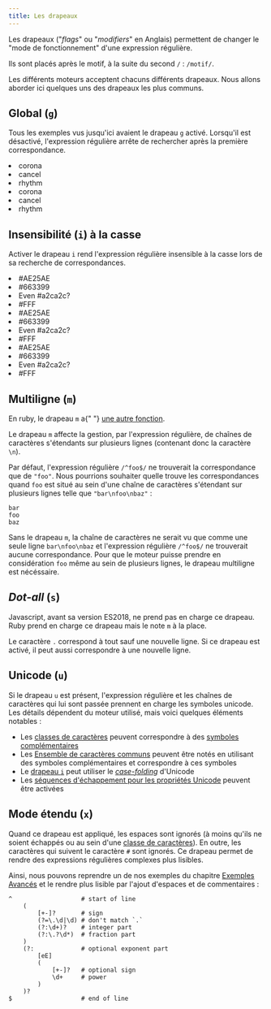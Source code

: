 ```yaml
---
title: Les drapeaux
---
```


Les drapeaux ("_flags_" ou "_modifiers_" en Anglais) permettent de changer le "mode de fonctionnement" d'une expression régulière.

Ils sont placés après le motif, à la suite du second `/` : `/motif/`.

Les différents moteurs acceptent chacuns différents drapeaux. Nous allons aborder ici quelques uns des drapeaux les plus communs.

## Global (`g`)

Tous les exemples vus jusqu'ici avaient le drapeau `g` activé. Lorsqu'il est désactivé, l'expression régulière arrête de rechercher après la première correspondance.

<Example regex={/[aeiou]/g}>
    <li>corona</li>
    <li>cancel</li>
    <li>rhythm</li>
</Example>

<Example regex={/[aeiou]/}>
    <li>corona</li>
    <li>cancel</li>
    <li>rhythm</li>
</Example>

## Insensibilité (`i`) à la casse

Activer le drapeau `i` rend l'expression régulière insensible à la casse lors de sa recherche de correspondances.

<Example regex={/#[0-9A-F]{6}/i}>
    <li>#AE25AE</li>
    <li>#663399</li>
    <li>Even #a2ca2c?</li>
    <li>#FFF</li>
</Example>

<Example regex={/#[0-9A-F]{6}/}>
    <li>#AE25AE</li>
    <li>#663399</li>
    <li>Even #a2ca2c?</li>
    <li>#FFF</li>
</Example>

<Example regex={/#[0-9A-Fa-f]{6}/}>
    <li>#AE25AE</li>
    <li>#663399</li>
    <li>Even #a2ca2c?</li>
    <li>#FFF</li>
</Example>

## Multiligne (`m`)

<Support>
    En ruby, le drapeau <code>m</code> a{" "}
    <a href="#dot-all-s">une autre fonction</a>.
</Support>

Le drapeau `m` affecte la gestion, par l'expression régulière, de chaînes de caractères s'étendants sur plusieurs lignes (contenant donc la caractère `\n`).

Par défaut, l'expression régulière `/^foo$/` ne trouverait la correspondance que de `"foo"`. Nous pourrions souhaiter quelle trouve les correspondances quand `foo` est situé au sein d'une chaîne de caractères s'étendant sur plusieurs lignes telle que `"bar\nfoo\nbaz"` :

```
bar
foo
baz
```

Sans le drapeau `m`, la chaîne de caractères ne serait vu que comme une seule ligne `bar\nfoo\nbaz` et l'expression régulière `/^foo$/` ne trouverait aucune correspondance. Pour que le moteur puisse prendre en considération `foo` même au sein de plusieurs lignes, le drapeau multiligne est nécéssaire.


## _Dot-all_ (`s`)

<Support>
    Javascript, avant sa version ES2018, ne prend pas en charge ce drapeau.
    Ruby prend en charge ce drapeau mais le note <code>m</code> à la place.
</Support>

Le caractère `.` correspond à tout sauf une nouvelle ligne. Si ce drapeau est activé, il peut aussi correspondre à une nouvelle ligne.

## Unicode (`u`)

Si le drapeau `u` est présent, l'expression régulière et les chaînes de caractères qui lui sont passée prennent en charge les symboles unicode. Les détails dépendent du moteur utilisé, mais voici quelques éléments notables :

-   Les [classes de caractères](character-classes) peuvent correspondre à des [symboles complémentaires](https://mathiasbynens.be/notes/javascript-unicode#unicode-basics)
-   Les [Ensemble de caractères communs](character-escapes) peuvent être notés en utilisant des symboles complémentaires et correspondre à ces symboles
-   Le [drapeau `i`](#case-insensitive-i) peut utiliser le [_case-folding_](https://unicode.org/Public/UCD/latest/ucd/CaseFolding.txt) d'Unicode
-   Les [séquences d'échappement pour les propriétés Unicode](https://developer.mozilla.org/en-US/docs/Web/JavaScript/Guide/Regular_Expressions/Unicode_Property_Escapes) peuvent être activées


## Mode étendu (`x`)

Quand ce drapeau est appliqué, les espaces sont ignorés (à moins qu'ils ne soient échappés ou au sein d'une [classe de caractères](character-classes)). En outre, les caractères qui suivent le caractère `#` sont ignorés. Ce drapeau permet de rendre des expressions régulières complexes plus lisibles.

Ainsi, nous pouvons reprendre un de nos exemples du chapitre [Exemples Avancés](advanced-examples) et le rendre plus lisible par l'ajout d'espaces et de commentaires :

```regex
^                   # start of line
    (
        [+-]?       # sign
        (?=\.\d|\d) # don't match `.`
        (?:\d+)?    # integer part
        (?:\.?\d*)  # fraction part
    )
    (?:             # optional exponent part
        [eE]
        (
            [+-]?   # optional sign
            \d+     # power
        )
    )?
$                   # end of line
```
